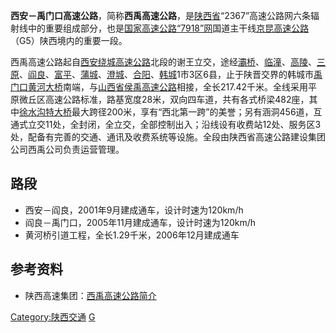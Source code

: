 {{中国高速公路信息框
| 编号 = G5
| 自定頭部 = 
| 名称 = 北京－昆明高速公路（西安－禹门口）
| 地圖 = 
| 路線簡稱 = 西禹
| 最近通車日期 = 2006年12月
| 规划总里程 = 217.42
| 起點 = [[西安绕城高速|西安绕城高速]]谢王立交
| 終點 = 禹门口黄河大桥（陕晋界）
| 出口處數 = 
| 服务区数 = 3
}}
'''西安－禹门口高速公路'''，简称'''西禹高速公路'''，是[[陕西省|陕西省]]“2367”高速公路网六条辐射线中的重要组成部分，也是[[中国国家高速公路网|国家高速公路“7918”网]]国道主干线[[京昆高速公路|京昆高速公路]]（G5）陕西境内的重要一段。

西禹高速公路起自[[西安绕城高速公路|西安绕城高速公路]]北段的谢王立交，途经[[灞桥|灞桥]]、[[临潼|临潼]]、[[高陵|高陵]]、[[三原|三原]]、[[阎良|阎良]]、[[富平|富平]]、[[蒲城|蒲城]]、[[澄城|澄城]]、[[合阳|合阳]]、[[韩城|韩城]]1市3区6县，止于陕晋交界的韩城市[[禹门口黄河大桥|禹门口黄河大桥]]南端，与[[山西省|山西省]][[侯禹高速公路|侯禹高速公路]]相接，全长217.42千米。全线采用平原微丘区高速公路标准，路基宽度28米，双向四车道，共有各式桥梁482座，其中[[徐水沟特大桥|徐水沟特大桥]]最大跨径200米，享有“西北第一跨”的美誉；另有涵洞456道，互通式立交11处，全封闭，全立交，全部控制出入；沿线设有收费站12处、服务区3处，配备有完善的交通、通讯及收费系统等设施。全段由陕西省高速公路建设集团公司西禹公司负责运营管理。

== 路段 ==
* 西安－阎良，2001年9月建成通车，设计时速为120km/h
* 阎良－禹门口，2005年11月建成通车，设计时速为120km/h
* 黄河桥引道工程，全长1.29千米，2006年12月建成通车

== 参考资料 ==
* 陕西高速集团：[http://www.sxgs.com/content.aspx?id=638477571340 西禹高速公路简介] {{Wayback|url=http://www.sxgs.com/content.aspx?id=638477571340 |date=20111128110901 }}


{{陕西高速公路}}

[[Category:陕西交通|Category:陕西交通]]
[[Category:陕西省高速公路|G]]